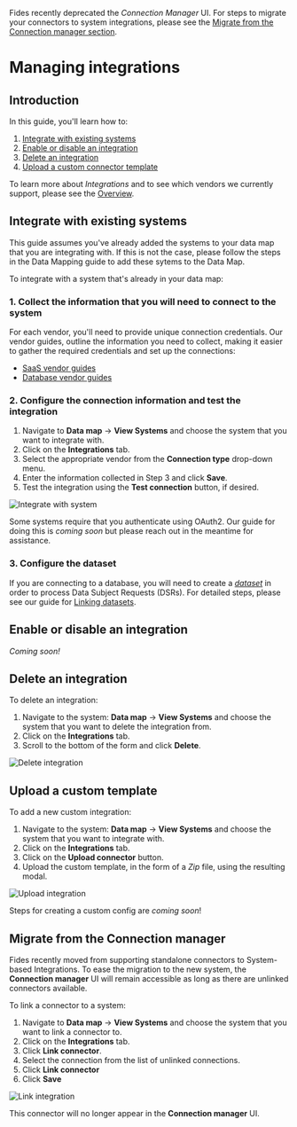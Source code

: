 
<Callout emoji="" type="info">Fides recently deprecated the _Connection Manager_ UI. For steps to migrate your connectors to system integrations, please see the [Migrate from the Connection manager section](#migrate-from-the-connection-manager).</Callout>


# Managing integrations

## Introduction

In this guide, you'll learn how to:
1. [Integrate with existing systems](#integrate-with-existing-systems)
2. [Enable or disable an integration](#enable-or-disable-an-integration)
3. [Delete an integration](#delete-an-integration)
4. [Upload a custom connector template](#upload-a-connector-template)

To learn more about _Integrations_ and to see which vendors we currently support, please see the [Overview](/docs/user-guides/integrations).

## Integrate with existing systems
<Callout type="info" emoji="">This guide assumes you've already added the systems to your data map that you are integrating with. If this is not the case, please follow the steps in the Data Mapping guide to add these sytems to the Data Map.</Callout>

To integrate with a system that's already in your data map:

### 1. Collect the information that you will need to connect to the system
For each vendor, you'll need to provide unique connection credentials. Our vendor guides, outline the information you need to collect, making it easier to gather the required credentials and set up the connections:
* [SaaS vendor guides](/docs/user-guides/integrations/saas-integrations/)
* [Database vendor guides](/docs/user-guides/integrations/databases/)

### 2. Configure the connection information and test the integration

1. Navigate to **Data map** → **View Systems** and choose the system that you want to integrate with.
2. Click on the **Integrations** tab.
3. Select the appropriate vendor from the **Connection type** drop-down menu.
4. Enter the information collected in Step 3 and click **Save**. 
5. Test the integration using the **Test connection** button, if desired.

![Integrate with system](/assets/img/integrations/manage-integrations.gif)

<Callout type="info" emoji="">Some systems require that you authenticate using OAuth2. Our guide for doing this is _coming soon_ but please reach out in the meantime for assistance.</Callout>

### 3. Configure the dataset
If you are connecting to a database, you will need to create a [_dataset_](/docs/user-guides/datasets) in order to process Data Subject Requests (DSRs).  For detailed steps, please see our guide for [Linking datasets](/docs/user-guides/datasets/link-datasets).

## Enable or disable an integration
_Coming soon!_ 

## Delete an integration
To delete an integration:

1. Navigate to the system: **Data map** → **View Systems** and choose the system that you want to delete the integration from. 
2. Click on the **Integrations** tab.
3. Scroll to the bottom of the form and click **Delete**.

![Delete integration](/assets/img/integrations/delete-integrations.gif)

## Upload a custom template

To add a new custom integration:
1. Navigate to the system: **Data map** → **View Systems** and choose the system that you want to integrate with. 
2. Click on the **Integrations** tab.
3. Click on the **Upload connector** button.
4. Upload the custom template, in the form of a _Zip_ file, using the resulting modal.

![Upload integration](/assets/img/integrations/upload-integrations.gif)

Steps for creating a custom config are _coming soon_!

## Migrate from the Connection manager

Fides recently moved from supporting standalone connectors to System-based Integrations. To ease the migration to the new system, the **Connection manager** UI will remain accessible as long as there are unlinked connectors available. 

To link a connector to a system:

1. Navigate to **Data map** → **View Systems** and choose the system that you want to link a connector to. 
2. Click on the **Integrations** tab.
3. Click **Link connector**.
4. Select the connection from the list of unlinked connections.
5. Click **Link connector**
6. Click **Save**

![Link integration](/assets/img/integrations/link-integrations.gif)

This connector will no longer appear in the **Connection manager** UI. 



